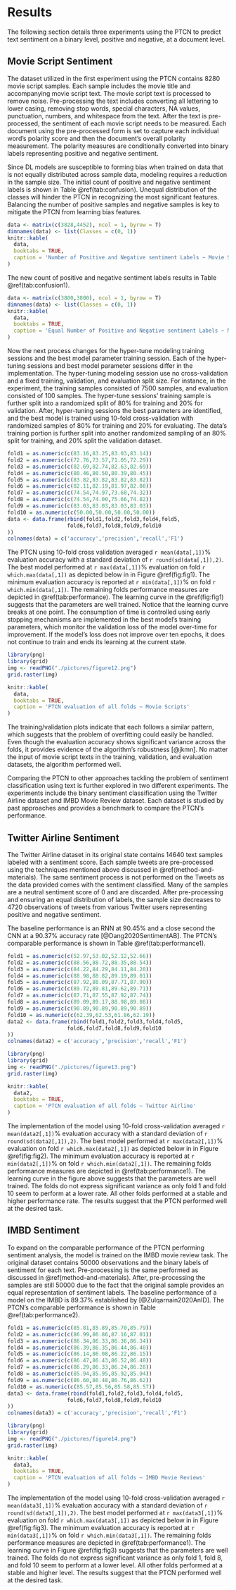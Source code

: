 # Results

The following section details three experiments using the PTCN to predict text sentiment on a binary level, positive and negative, at a document level.  

## Movie Script Sentiment 

The dataset utilized in the first experiment using the PTCN contains 8280 movie script samples. 
Each sample includes the movie title and accompanying movie script text. 
The movie script text is processed to remove noise. 
Pre-processing the text includes converting all lettering to lower casing, removing stop words, special characters, NA values, punctuation, numbers, and whitespace from the text.
After the text is pre-processed, the sentiment of each movie script needs to be measured. 
Each document using the pre-processed form is set to capture each individual word's polarity score and then the document's overall polarity measurement. 
The polarity measures are conditionally converted into binary labels representing positive and negative sentiment.

Since DL models are susceptible to forming bias when trained on data that is not equally distributed across sample data, modeling requires a reduction in the sample size. 
The initial count of positive and negative sentiment labels is shown in Table \@ref(tab:confusion).
Unequal distribution of the classes will hinder the PTCN in recognizing the most significant features. 
Balancing the number of positive samples and negative samples is key to mitigate the PTCN from learning bias features. 

```{r confusion, echo = F}
data <- matrix(c(3828,4452), ncol = 1, byrow = T)
dimnames(data) <- list(Classes = c(0, 1))
knitr::kable(
  data,
  booktabs = TRUE,
  caption = 'Number of Positive and Negative sentiment Labels ~ Movie Scripts'
)
```

The new count of positive and negative sentiment labels results in Table \@ref(tab:confusion1).

```{r confusion1, echo = F}
data <- matrix(c(3800,3800), ncol = 1, byrow = T)
dimnames(data) <- list(Classes = c(0, 1))
knitr::kable(
  data,
  booktabs = TRUE,
  caption = 'Equal Number of Positive and Negative sentiment Labels ~ Movie Scripts'
)
```

Now the next process changes for the hyper-tune modeling training sessions and the best model parameter training session.
Each of the hyper-tuning sessions and best model parameter sessions differ in the implementation.
The hyper-tuning modeling session use no cross-validation and a fixed training, validation, and evaluation split size. 
For instance, in the experiment, the training samples consisted of 7500 samples, and evaluation consisted of 100 samples. 
The hyper-tune sessions' training sample is further split into a randomized split of 80% for training and 20% for validation.
After, hyper-tuning sessions the best parameters are identified, and the best model is trained using $10$-fold cross-validation with randomized samples of 80% for training and 20% for evaluating. 
The data's training portion is further split into another randomized sampling of an 80% split for training, and 20% split the validation dataset.

```{r message=FALSE, warning=FALSE, include=FALSE}
fold1 = as.numeric(c(83.16,83.25,83.03,83.14))
fold2 = as.numeric(c(72.76,73.57,71.05,72.29))
fold3 = as.numeric(c(82.69,82.74,82.63,82.69))
fold4 = as.numeric(c(80.46,80.50,80.39,80.45))
fold5 = as.numeric(c(83.82,83.82,83.82,83.82))
fold6 = as.numeric(c(82.11,82.19,81.97,82.08))
fold7 = as.numeric(c(74.54,74.97,73.68,74.32))
fold8 = as.numeric(c(74.54,74.00,75.66,74.82))
fold9 = as.numeric(c(83.03,83.03,83.03,83.03))
fold10 = as.numeric(c(50.00,50.00,50.00,50.00))
data <- data.frame(rbind(fold1,fold2,fold3,fold4,fold5,
                   fold6,fold7,fold8,fold9,fold10
))
colnames(data) = c('accuracy','precision','recall','F1')
```

The PTCN using 10-fold cross validation averaged `r mean(data[,1])`% evaluation accuracy with a standard deviation of `r round(sd(data[,1]),2)`. 
The best model performed at `r max(data[,1])`% evaluation on fold `r which.max(data[,1])` as depicted below in in Figure \@ref(fig:fig1).
The minimum evaluation accuracy is reported at `r min(data[,1])`% on fold `r which.min(data[,1])`. 
The remaining folds performance measures are depicted in \@ref(tab:performance). 
The learning curve in the \@ref(fig:fig1) suggests that the parameters are well trained. 
Notice that the learning curve breaks at one point. 
The consumption of time is controlled using early stopping mechanisms are implemented in the best model's training parameters, which monitor the validation loss of the model over-time for improvement. 
If the model's loss does not improve over ten epochs, it does not continue to train and ends its learning at the current state.

```{r fig1, echo = F, fig.cap = 'PTCN performance on fold 3 ~ Movie Scripts'}
library(png)
library(grid)
img <- readPNG("./pictures/figure12.png")
grid.raster(img)
```

```{r performance, echo = F}
knitr::kable(
  data,
  booktabs = TRUE,
  caption = 'PTCN evaluation of all folds ~ Movie Scripts'
)
```

The training/validation plots indicate that each follows a similar pattern, which suggests that the problem of overfitting could easily be handled. 
Even though the evaluation accuracy shows significant variance across the folds, it provides evidence of the algorithm's robustness [@jkmn]. 
No matter the input of movie script texts in the training, validation, and evaluation datasets, the algorithm performed well. 

Comparing the PTCN to other approaches tackling the problem of sentiment classification using text is further explored in two different experiments. 
The experiments include the binary sentiment classification using the Twitter Airline dataset and IMBD Movie Review dataset.
Each dataset is studied by past approaches and provides a benchmark to compare the PTCN's performance.  

## Twitter Airline Sentiment 

The Twitter Airline dataset in its original state contains $14640$ text samples labeled with a sentiment score. 
Each sample tweets are pre-processed using the techniques mentioned above discussed in \@ref(method-and-materials). 
The same sentiment process is not performed on the Tweets as the data provided comes with the sentiment classified. 
Many of the samples are a neutral sentiment score of $0$ and are discarded. 
After pre-processing and ensuring an equal distribution of labels, the sample size decreases to 4720 observations of tweets from various Twitter users representing positive and negative sentiment. 

The baseline performance is an RNN at 90.45% and a close second the CNN at a 90.37% accuracy rate [@Dang2020SentimentAB]. 
The PTCN's comparable performance is shown in Table \@ref(tab:performance1).

```{r message=FALSE, warning=FALSE, include=FALSE}
fold1 = as.numeric(c(52.97,53.02,52.12,52.66))
fold2 = as.numeric(c(88.56,88.72,88.35,88.54))
fold3 = as.numeric(c(84.22,84.29,84.11,84.20))
fold4 = as.numeric(c(88.98,88.82,89.19,89.01))
fold5 = as.numeric(c(87.92,88.09,87.71,87.90))
fold6 = as.numeric(c(89.72,89.81,89.62,89.71))
fold7 = as.numeric(c(87.71,87.55,87.92,87.74))
fold8 = as.numeric(c(89.09,89.17,88.98,89.08))
fold9 = as.numeric(c(90.89,90.89,90.89,90.89))
fold10 = as.numeric(c(62.39,62.53,61.86,62.19))
data2 <- data.frame(rbind(fold1,fold2,fold3,fold4,fold5,
                   fold6,fold7,fold8,fold9,fold10
))
colnames(data2) = c('accuracy','precision','recall','F1')
```

```{r fig2, echo = F, fig.cap = 'PTCN performance on fold 9 ~ Twitter Airline'}
library(png)
library(grid)
img <- readPNG("./pictures/figure13.png")
grid.raster(img)
```

```{r performance1, echo = F}
knitr::kable(
  data2,
  booktabs = TRUE,
  caption = 'PTCN evaluation of all folds ~ Twitter Airline'
)
```


The implementation of the model using $10$-fold cross-validation averaged `r mean(data2[,1])`% evaluation accuracy with a standard deviation of `r round(sd(data2[,1]),2)`. 
The best model performed at `r max(data2[,1])`% evaluation on fold `r which.max(data2[,1])` as depicted below in in Figure \@ref(fig:fig2).
The minimum evaluation accuracy is reported at `r min(data2[,1])`% on fold `r which.min(data2[,1])`. 
The remaining folds performance measures are depicted in \@ref(tab:performance1). 
The learning curve in the figure above suggests that the parameters are well trained. 
The folds do not express significant variance as only fold 1 and fold 10 seem to perform at a lower rate. 
All other folds performed at a stable and higher performance rate. 
The results suggest that the PTCN performed well at the desired task.

## IMBD Sentiment 

To expand on the comparable performance of the PTCN performing sentiment analysis, the model is trained on the IMBD movie review task. 
The original dataset contains $50000$ observations and the binary labels of sentiment for each text.
Pre-processing is the same performed as discussed in \@ref(method-and-materials). 
After, pre-processing the samples are still $50000$ due to the fact that the original sample provides an equal representation of sentiment labels.
The baseline performance of a model on the IMBD is 89.37% established by [@Zulqarnain2020AnID]. 
The PTCN's comparable performance is shown in Table \@ref(tab:performance2).

```{r message=FALSE, warning=FALSE, include=FALSE}
fold1 = as.numeric(c(85.81,85.89,85.70,85.79))
fold2 = as.numeric(c(86.99,86.86,87.16,87.01))
fold3 = as.numeric(c(86.34,86.33,86.36,86.34))
fold4 = as.numeric(c(86.39,86.35,86.44,86.40))
fold5 = as.numeric(c(86.14,86.08,86.22,86.15))
fold6 = as.numeric(c(86.47,86.43,86.52,86.48))
fold7 = as.numeric(c(86.29,86.33,86.24,86.28))
fold8 = as.numeric(c(85.94,85.95,85.92,85.94))
fold9 = as.numeric(c(86.60,86.48,86.76,86.62))
fold10 = as.numeric(c(85.57,85.56,85.58,85.57))
data3 <- data.frame(rbind(fold1,fold2,fold3,fold4,fold5,
                   fold6,fold7,fold8,fold9,fold10
))
colnames(data3) = c('accuracy','precision','recall','F1')
```

```{r fig3, echo = F, fig.cap = 'PTCN performance on fold 2 ~ IMBD Movie Reviews'}
library(png)
library(grid)
img <- readPNG("./pictures/figure14.png")
grid.raster(img)
```

```{r performance2, echo = F}
knitr::kable(
  data3,
  booktabs = TRUE,
  caption = 'PTCN evaluation of all folds ~ IMBD Movie Reviews'
)
```

The implementation of the model using $10$-fold cross-validation averaged `r mean(data3[,1])`% evaluation accuracy with a standard deviation of `r round(sd(data3[,1]),2)`. 
The best model performed at `r max(data3[,1])`% evaluation on fold `r which.max(data3[,1])` as depicted below in in Figure \@ref(fig:fig3).
The minimum evaluation accuracy is reported at `r min(data3[,1])`% on fold `r which.min(data3[,1])`. 
The remaining folds performance measures are depicted in \@ref(tab:performance1). 
The learning curve in Figure \@ref(fig:fig3) suggests that the parameters are well trained. 
The folds do not express significant variance as only fold 1, fold 8, and fold 10 seem to perform at a lower level. 
All other folds performed at a stable and higher level. 
The results suggest that the PTCN performed well at the desired task.
